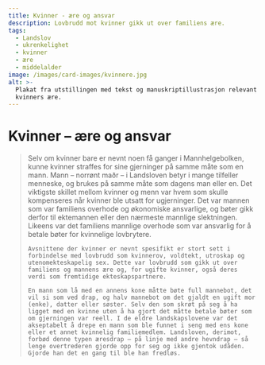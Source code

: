 ```yaml
---
title: Kvinner - ære og ansvar
description: Lovbrudd mot kvinner gikk ut over familiens ære.
tags:
  - Landslov
  - ukrenkelighet
  - kvinner
  - ære
  - middelalder
image: /images/card-images/kvinnere.jpg
alt: >-
  Plakat fra utstillingen med tekst og manuskriptillustrasjon relevant for
  kvinners ære.
---
```



# Kvinner – ære og ansvar

<Blockquote
    quote='«Hvis kvinnen har ektemann, tar han rettsbot for sin kone.»'
    footer='Mannhelgeboken, kapittel 30' />



<Container stil="initial side">
    Selv om kvinner bare er nevnt noen få ganger i Mannhelgebolken, kunne kvinner straffes for sine gjerninger på samme måte som en mann. Mann – norrønt maðr – i Landsloven betyr i mange tilfeller menneske, og brukes på samme måte som dagens man eller en. Det viktigste skillet mellom kvinner og menn var hvem som skulle kompenseres når kvinner ble utsatt for ugjerninger. Det var mannen som var familiens overhode og økonomiske ansvarlige, og bøter gikk derfor til ektemannen eller den nærmeste mannlige slektningen. Likeens var det familiens mannlige overhode som var ansvarlig for å betale bøter for kvinnelige lovbrytere. 
    
    Avsnittene der kvinner er nevnt spesifikt er stort sett i forbindelse med lovbrudd som kvinnerov, voldtekt, utroskap og utenomekteskapelig sex. Dette var lovbrudd som gikk ut over familiens og mannens ære og, for ugifte kvinner, også deres verdi som fremtidige ekteskapspartnere. 
    
    En mann som lå med en annens kone måtte bøte full mannebot, det vil si som ved drap, og halv mannebot om det gjaldt en ugift mor (enke), datter eller søster. Selv den som skrøt på seg å ha ligget med en kvinne uten å ha gjort det måtte betale bøter som om gjerningen var reell. I de eldre landskapslovene var det akseptabelt å drepe en mann som ble funnet i seng med ens kone eller et annet kvinnelig familiemedlem. Landsloven, derimot, forbød denne typen æresdrap – på linje med andre hevndrap – så lenge overtrederen gjorde opp for seg og ikke gjentok udåden. Gjorde han det en gang til ble han fredløs.
</Container>

<Figure
    image="/images/section-buttons/Arvetall1.jpg"
    title="Kvinners rolle og ære var viktig (Illuminasjon fra Codex Hardenbergianus - GKS 1154, fol. 24r)."
    alt="Manusckipt illuminasjon med avbilding av inngåelse i ekteskap."
>
</Figure>
